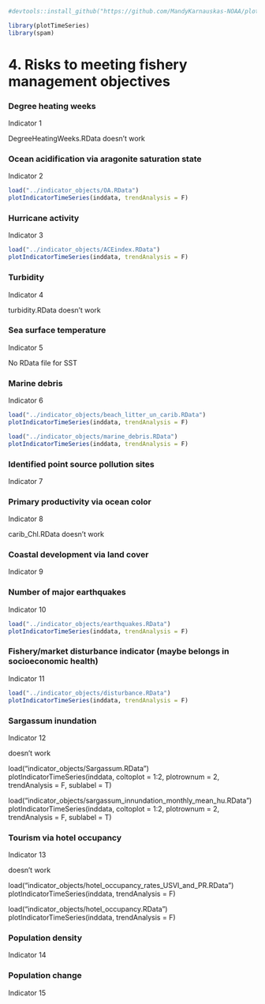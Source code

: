 ```r
#devtools::install_github("https://github.com/MandyKarnauskas-NOAA/plotTimeSeries.git")

library(plotTimeSeries)
library(spam)
```

# 4. Risks to meeting fishery management objectives

### Degree heating weeks

Indicator 1

DegreeHeatingWeeks.RData doesn't work

### Ocean acidification via aragonite saturation state

Indicator 2

```r
load("../indicator_objects/OA.RData")
plotIndicatorTimeSeries(inddata, trendAnalysis = F)
```

### Hurricane activity

Indicator 3

```r
load("../indicator_objects/ACEindex.RData")
plotIndicatorTimeSeries(inddata, trendAnalysis = F)
```

### Turbidity

Indicator 4

turbidity.RData doesn't work

### Sea surface temperature

Indicator 5

No RData file for SST


### Marine debris

Indicator 6

```r
load("../indicator_objects/beach_litter_un_carib.RData")
plotIndicatorTimeSeries(inddata, trendAnalysis = F)
```

```r
load("../indicator_objects/marine_debris.RData")
plotIndicatorTimeSeries(inddata, trendAnalysis = F)
```

### Identified point source pollution sites

Indicator 7

### Primary productivity via ocean color

Indicator 8

carib_Chl.RData doesn't work

### Coastal development via land cover

Indicator 9

### Number of major earthquakes

Indicator 10

```r
load("../indicator_objects/earthquakes.RData")
plotIndicatorTimeSeries(inddata, trendAnalysis = F)
```

### Fishery/market disturbance indicator (maybe belongs in socioeconomic health)

Indicator 11

```r
load("../indicator_objects/disturbance.RData")
plotIndicatorTimeSeries(inddata, trendAnalysis = F)
```

### Sargassum inundation

Indicator 12

doesn't work

load("indicator_objects/Sargassum.RData") 
plotIndicatorTimeSeries(inddata, coltoplot = 1:2, plotrownum = 2, trendAnalysis = F, sublabel = T) 

load("indicator_objects/sargassum_innundation_monthly_mean_hu.RData")
plotIndicatorTimeSeries(inddata, coltoplot = 1:2, plotrownum = 2, trendAnalysis = F, sublabel = T)

### Tourism via hotel occupancy

Indicator 13

doesn't work 

load("indicator_objects/hotel_occupancy_rates_USVI_and_PR.RData")
plotIndicatorTimeSeries(inddata, trendAnalysis = F) 

load("indicator_objects/hotel_occupancy.RData") 
plotIndicatorTimeSeries(inddata, trendAnalysis = F) 

### Population density

Indicator 14

### Population change

Indicator 15